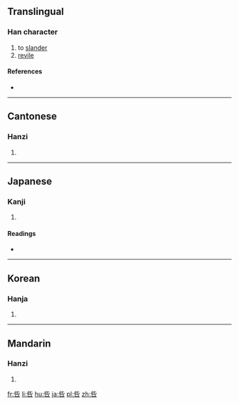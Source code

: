 ==Translingual==

===Han character===
{{Han char|rn=30|rad=口|as=05|sn=8|four=2160<sub>1</sub>|canj=卜心口 (YPR)|ids=⿱[[此]][[口]]}}

# to [[slander]]
# [[revile]]

====References====
* {{Han ref|kx=0182.090|dkj=03452|dj=0401.110|hdz=10614.080|uh=5470|ud=21616|bh=CE49|bd=52809}}

----

==Cantonese==

===Hanzi===
{{yue-hanzi|jyut=[[zi2]]|y=ji2}}

# {{defn|lang=yue|sort=口05}}

----

==Japanese==

===Kanji===
{{ja-kanji|grade=|rs=口05}}

# {{defn|lang=ja|sort=口05}}

====Readings====
* {{ja-readings|on=[[し]] (shi), [[さ]] (sa), [[せき]] (seki)|kun=[[せめる]] (semeru), [[そしる]] (soshiru), [[きず]] (kizu)}}

----

==Korean==

===Hanja===
{{ko-hanja|hangeul=자|rv=ja|mr=cha}}

# {{defn|lang=ko|sort=口05}}

----

==Mandarin==

===Hanzi===
{{cmn-hanzi|pin=[[zǐ]] ([[zi3]])|wg=tzu<sup>3</sup>}}

# {{defn|lang=cmn|sort=口05}}

[[fr:呰]]
[[li:呰]]
[[hu:呰]]
[[ja:呰]]
[[pl:呰]]
[[zh:呰]]
